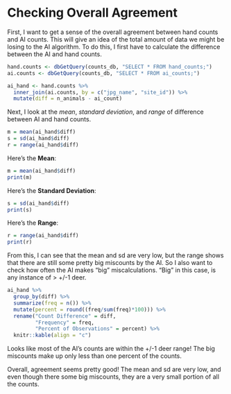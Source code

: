 # Checking Overall Agreement {#overall}

First, I want to get a sense of the overall agreement between hand counts and AI counts. This will give an idea of the total amount of data we might be losing to the AI algorithm. To do this, I first have to calculate the difference between the AI and hand counts. 
 
```r
hand.counts <- dbGetQuery(counts_db, "SELECT * FROM hand_counts;")
ai.counts <- dbGetQuery(counts_db, "SELECT * FROM ai_counts;")

ai_hand <- hand.counts %>% 
  inner_join(ai.counts, by = c("jpg_name", "site_id")) %>%
  mutate(diff = n_animals - ai_count)
```

Next, I look at the *mean*, *standard deviation*, and *range* of difference between AI and hand counts.

```r
m = mean(ai_hand$diff)
s = sd(ai_hand$diff)
r = range(ai_hand$diff)
```

Here's the **Mean**: 
```r
m = mean(ai_hand$diff)
print(m)
```

Here's the **Standard Deviation**: 
```r
s = sd(ai_hand$diff)
print(s)
```

Here's the **Range**: 
```r
r = range(ai_hand$diff)
print(r)
```

From this, I can see that the mean and sd are very low, but the range shows that there are still some pretty big miscounts by the AI. So I also want to check how often the AI makes "big" miscalculations. "Big" in this case, is any instance of > +/-1 deer.

```r
ai_hand %>% 
  group_by(diff) %>% 
  summarize(freq = n()) %>%
  mutate(percent = round((freq/sum(freq)*100))) %>%
  rename("Count Difference" = diff,
         "Frequency" = freq,
         "Percent of Observations" = percent) %>%
  knitr::kable(align = "c") 
```

Looks like most of the AI's counts are within the +/-1 deer range! The big miscounts make up only less than one percent of the counts. 

Overall, agreement seems pretty good! The mean and sd are very low, and even though there some big miscounts, they are a very small portion of all the counts.